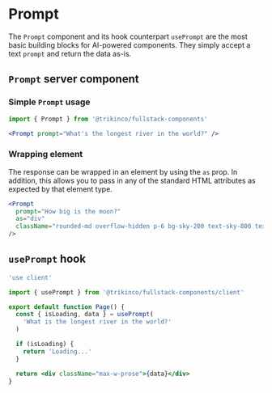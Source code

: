 
# Prompt

The `Prompt` component and its hook counterpart `usePrompt` are the most basic building blocks for AI-powered components.
They simply accept a text `prompt` and return the data as-is.

## `Prompt` server component

### Simple `Prompt` usage

<Prompt prompt="What's the longest river in the world?" />

```jsx
import { Prompt } from '@trikinco/fullstack-components'
```

```jsx
<Prompt prompt="What's the longest river in the world?" />
```

### Wrapping element

The response can be wrapped in an element by using the `as` prop.
In addition, this allows you to pass in any of the standard HTML attributes as expected by that element type.

<Prompt
  prompt="How big is the moon?"
  as="div"
  className="rounded-md overflow-hidden p-6 bg-sky-200 text-sky-800 text-xl"
/>

```jsx /as="div"/
<Prompt
  prompt="How big is the moon?"
  as="div"
  className="rounded-md overflow-hidden p-6 bg-sky-200 text-sky-800 text-xl"
/>
```

## `usePrompt` hook

```jsx
'use client'

import { usePrompt } from '@trikinco/fullstack-components/client'

export default function Page() {
  const { isLoading, data } = usePrompt(
    'What is the longest river in the world?'
  )

  if (isLoading) {
    return 'Loading...'
  }

  return <div className="max-w-prose">{data}</div>
}
```
